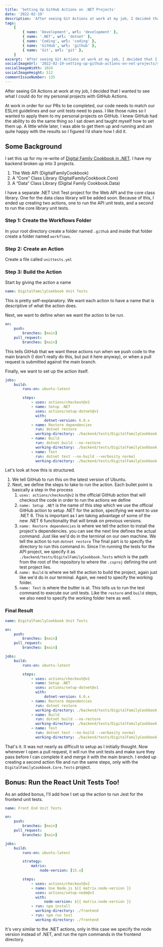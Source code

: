 ```yaml
---
title: 'Setting Up GitHub Actions on .NET Projects'
date: '2022-02-19'
description: 'After seeing Git Actions at work at my job, I decided that I wanted to see what I could do for my personal projects with GitHub Actions.'
tags:
    [
        { name: 'Development', url: 'development' },
        { name: '.NET', url: 'dotnet' },
        { name: 'Coding', url: 'coding' },
        { name: 'GitHub', url: 'github' },
        { name: 'Git', url: 'git' },
    ]
excerpt: 'After seeing Git Actions at work at my job, I decided that I wanted to see what I could do for my personal projects with GitHub Actions.'
socialImageUrl: '2022-02-19-setting-up-github-actions-on-net-projects/social-image.jpg'
socialImageWidth: 1024
socialImageHeight: 512
commentIssueNumber: 135
---
```


After seeing Git Actions at work at my job, I decided that I wanted to see what I could do for my personal projects with GitHub Actions.

At work in order for our PRs to be completed, our code needs to match our ESLint guidelines and our unit tests need to pass. I like those rules so I wanted to apply them to my personal projects on GitHub. I knew GitHub had the ability to do the same thing so I sat down and taught myself how to set them up. A little while later, I was able to get them up and running and am quite happy with the results so I figured I’d share how I did it.

## Some Background

I set this up for my re-write of <a href="https://github.com/kpwags/digital-family-cookbook" target="_blank" rel="noreferrer">Digital Family Cookbook in .NET</a>. I have my backend broken up into 3 projects.

1. The Web API (DigitalFamilyCookbook)
2. A “Core” Class Library (DigitalFamilyCookbook.Core)
3. A “Data” Class Library (Digital Family Cookbook.Data)

I have a separate .NET Unit Test project for the Web API and the core class library. One for the data class library will be added soon. Because of this, I ended up creating two actions, one to run the API unit tests, and a second to run the core library unit tests.

### Step 1: Create the Workflows Folder

In your root directory create a folder named `.github` and inside that folder create a folder named `workflows`.

### Step 2: Create an Action

Create a file called `unittests.yml`

### Step 3: Build the Action

Start by giving the action a name

```yaml
name: DigitalFamilyCookbook Unit Tests
```

This is pretty self-explanatory. We want each action to have a name that is descriptive of what the action does.

Next, we want to define when we want the action to be run.

```yaml
on:
    push:
        branches: [main]
    pull_request:
        branches: [main]
```

This tells GitHub that we want these actions run when we push code to the main branch (I don't really do this, but put it here anyway), or when a pull request is submitted against the main branch.

Finally, we want to set up the action itself.

```yaml
jobs:
    build:
        runs-on: ubuntu-latest

        steps:
            - uses: actions/checkout@v2
            - name: Setup .NET
              uses: actions/setup-dotnet@v1
              with:
                  dotnet-version: 6.0.x
            - name: Restore dependencies
              run: dotnet restore
              working-directory: ./backend/tests/DigitalFamilyCookbook.Tests
            - name: Build
              run: dotnet build --no-restore
              working-directory: ./backend/tests/DigitalFamilyCookbook.Tests
            - name: Test
              run: dotnet test --no-build --verbosity normal
              working-directory: ./backend/tests/DigitalFamilyCookbook.Tests
```

Let's look at how this is structured.

1. We tell GitHub to run this on the latest version of Ubuntu.
2. Next, we define the steps to take to run the action. Each bullet point is basically a step in the process
    1. `uses: actions/checkout@v2` is the official GitHub action that will checkout the code in order to run the actions we define
    2. `name: Setup .NET` is the name of this step which we use the official GitHub action to setup .NET for the action, specifying we want to use .NET 6. This is important as I am taking advantage of some of the new .NET 6 functionality that will break on previous versions.
    3. `name: Restore dependencies` is where we tell the action to install the project's dependencies. you can see the next line defines the actual command. Just like we'd do in the terminal on our own machine. We tell the action to run `dotnet restore` The final part is to specify the directory to run this command in. Since I'm running the tests for the API project, we specify it as `./backend/tests/DigitalFamilyCookbook.Tests` which is the path from the root of the repository to where the `.csproj` defining the unit test project lies.
    4. `name: Build` is where we tell the action to build the project, again just like we'd do in our terminal. Again, we need to specify the working folder.
    5. `name: Test` is where the butter is at. This tells us to run the test command to execute our unit tests. Like the `restore` and `build` steps, we also need to specify the working folder here as well.

### Final Result

```yaml
name: DigitalFamilyCookbook Unit Tests

on:
    push:
        branches: [main]
    pull_request:
        branches: [main]

jobs:
    build:
        runs-on: ubuntu-latest

        steps:
            - uses: actions/checkout@v2
            - name: Setup .NET
              uses: actions/setup-dotnet@v1
              with:
                  dotnet-version: 6.0.x
            - name: Restore dependencies
              run: dotnet restore
              working-directory: ./backend/tests/DigitalFamilyCookbook.Tests
            - name: Build
              run: dotnet build --no-restore
              working-directory: ./backend/tests/DigitalFamilyCookbook.Tests
            - name: Test
              run: dotnet test --no-build --verbosity normal
              working-directory: ./backend/tests/DigitalFamilyCookbook.Tests
```

That's it. It was not nearly as difficult to setup as I initially thought. Now whenever I open a pull request, it will run the unit tests and make sure they pass before I can complete it and merge it with the main branch. I ended up creating a second action file and run the same steps, only with the `DigitalFamilyCookbook.Core.Tests` project.

## Bonus: Run the React Unit Tests Too!

As an added bonus, I'll add how I set up the action to run Jest for the frontend unit tests.

```yaml
name: Front End Unit Tests

on:
    push:
        branches: [main]
    pull_request:
        branches: [main]

jobs:
    build:
        runs-on: ubuntu-latest

        strategy:
            matrix:
                node-version: [15.x]

        steps:
            - uses: actions/checkout@v2
            - name: Use Node.js ${{ matrix.node-version }}
              uses: actions/setup-node@v1
              with:
                  node-version: ${{ matrix.node-version }}
            - run: npm install
              working-directory: ./frontend
            - run: npm run test
              working-directory: ./frontend
```

It's very similar to the .NET actions, only in this case we specify the node version instead of .NET, and run the npm commands in the frontend directory.
